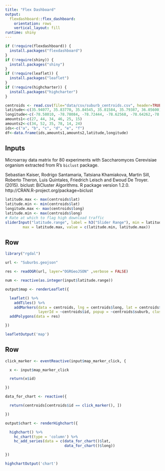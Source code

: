 ```yaml
---
title: "Flex Dashboard"
output: 
  flexdashboard::flex_dashboard:
    orientation: rows
    vertical_layout: fill
runtime: shiny
---
```


```r
if (!require(flexdashboard)) {
  install.packages("flexdashboard")
}
if (!require(shiny)) {
  install.packages("shiny")
}
if (!require(leaflet)) {
  install.packages("leaflet")
}
if (!require(highcharter)) {
  install.packages("highcharter")
}

centroids <- read.csv(file="data/csv/suburb_centroids.csv", header=TRUE, sep=",")
latitude<-c(35.94077, 35.83770, 35.84545, 35.81584, 35.79387, 36.05600)
longitude<-c(-78.58010, -78.78084, -78.72444, -78.62568, -78.64262,-78.67600)
amounts1<-c(27, 44, 34, 46, 25, 15)
amounts2<-c(34, 52, 35, 78, 14, 24)
ids<-c("a", "b", "c", "d", "e", "f")
df<-data.frame(ids,amounts1,amounts2,latitude,longitude)
```

Inputs {.sidebar}
-----------------------------------------------------------------------

Microarray data matrix for 80 experiments with Saccharomyces Cerevisiae
organism extracted from R's `biclust` package.

Sebastian Kaiser, Rodrigo Santamaria, Tatsiana Khamiakova, Martin Sill, Roberto
  Theron, Luis Quintales, Friedrich Leisch and Ewoud De Troyer. (2015). biclust:
  BiCluster Algorithms. R package version 1.2.0.
  http://CRAN.R-project.org/package=biclust
  
```r
latitude.max <- max(centroids$lat)
latitude.min <- min(centroids$lat)
longitude.max <- max(centroids$long)
latitude.min <- max(centroids$long)
# Rate at which to flag high download traffic
sliderInput("latitude.range", label = h3("Slider Range"), min = latitude.min, 
        max = latitude.max, value = c(latitude.min, latitude.max))

```

Row
-----------------------------------------------------------------------

```r
library("rgdal")

url <- "Suburbs.geojson"

res <- readOGR(url, layer="OGRGeoJSON" ,verbose = FALSE)

num <- reactive(as.integer(input$latitude.range))

output$map <- renderLeaflet({

  leaflet() %>%
    addTiles() %>%
    addMarkers(data = centroids, lng = centroids$long, lat = centroids$lat, 
               layerId = ~centroids$id, popup = ~centroids$suburb, clusterOptions = markerClusterOptions()) %>% 
  addPolygons(data = res)

})

leafletOutput('map')  

```

Row
-----------------------------------------------------------------------

```r

click_marker <- eventReactive(input$map_marker_click, {

  x <- input$map_marker_click

  return(x$id)

})

data_for_chart <- reactive({

  return(centroids[centroids$id == click_marker(), ])

})

output$chart <- renderHighchart({

  highchart() %>%
    hc_chart(type = 'column') %>%
    hc_add_series(data = c(data_for_chart()$lat, 
                           data_for_chart()$long))

})

highchartOutput('chart')

```
